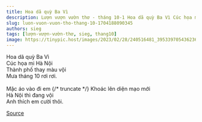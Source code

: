 ```yaml
---
title: Hoa dã quỳ Ba Vì
description: Lượn vượn vườn thơ - tháng 10-1 Hoa dã quỳ Ba Vì Cúc họa mi Hà Nội
slug: luon-vuon-vuon-tho-thang-10-1704188090345
authors: sieg
tags: [lượn-vượn-vườn-thơ, sieg, thang10]
image: https://tinypic.host/images/2023/02/28/240516481_395339705436236_4270639805819969600_n.th.jpg
---
```


Hoa dã quỳ Ba Vì\
Cúc họa mi Hà Nội\
Thành phố thay màu vội\
Mưa tháng 10 rơi rơi.\
\
Mặc áo vào đi em
{/* truncate */}
Khoác lên diện mạo mới\
Hà Nội thì đang vội\
Anh thích em cười thôi.

[Source](https://www.facebook.com/ape.poem/posts/pfbid02HtpoLqScxWdpkEf7GEpTaGwwgpiXoqtapzFShcmG1LSGTLuUD1ajk9uRR7JT1hPwl)
